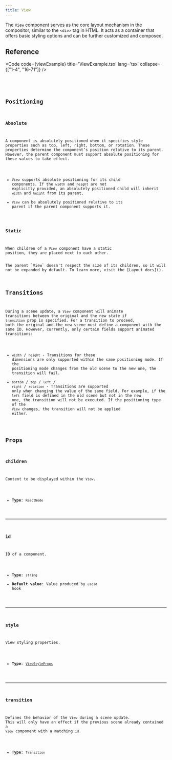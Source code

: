 ```yaml
---
title: View
---
```


The `View` component serves as the core layout mechanism in the compositor, similar to the `<div>` tag in HTML. It acts as a container that offers basic styling options and can be further customized and composed.

## Reference

<Code code={viewExample} title='ViewExample.tsx' lang='tsx' collapse={["1-4", "16-71"]} />

<CollapsibleDetails summaryTitle='Type definitions'>
<Code code={`
type ViewProps = {
    id?: string;
    children?: ReactNode;
    style?: ViewStyleProps;
    transition?: Transition;
}
`} lang='tsx' />
</CollapsibleDetails>

## Positioning

### Absolute
A component is absolutely positioned when it specifies style properties such as top, left, right, bottom, or rotation. These properties determine the component’s position relative to its parent. However, the parent component must support absolute positioning for these values to take effect.
- `View` supports absolute positioning for its child components. If the `width` and `height` are not explicitly provided, an absolutely positioned child will inherit `width` and `height` from its parent.
- `View` can be absolutely positioned relative to its parent if the parent component supports it.

### Static
When children of a `View` component have a static position, they are placed next to each other.

<Aside type="caution">The parent `View` doesn't respect the size of its children, so it will not be expanded by default. To learn more, visit the [Layout docs]().</Aside>

## Transitions
During a scene update, a `View` component will animate transitions between the original and the new state if `transition` prop is specified. For a transition to proceed, both the original and the new scene must define a component with the same ID. However, currently, only certain fields support animated transitions:

- `width` / `height` - Transitions for these dimensions are only supported within the same positioning mode. If the positioning mode changes from the old scene to the new one, the transition will fail.
- `bottom` / `top` / `left` / `right` / `rotation` - Transitions are supported only when changing the value of the same field. For example, if the `left` field is defined in the old scene but not in the new one, the transition will not be executed. If the positioning type of the `View` changes, the transition will not be applied either.

## Props

### children
Content to be displayed within the `View`.

- **Type**: `ReactNode`

---

### id
ID of a component.

- **Type**: `string`
- **Default value**: Value produced by `useId` hook

---

### style
View styling properties.

- **Type**: [`ViewStyleProps`](/reference/ts-sdk/props/view-style-props)


---

### transition
Defines the behavior of the `View` during a scene update. This will only have an effect if the previous scene already contained a `View` component with a matching `id`.

- **Type**: `Transition`